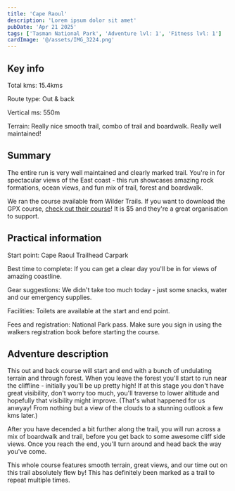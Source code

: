 ```yaml
---
title: 'Cape Raoul'
description: 'Lorem ipsum dolor sit amet'
pubDate: 'Apr 21 2025'
tags: ['Tasman National Park', 'Adventure lvl: 1', 'Fitness lvl: 1']
cardImage: '@/assets/IMG_3224.png'
---
```



## Key info

Total kms: 15.4kms

Route type: Out & back

Vertical ms: 550m

Terrain: Really nice smooth trail, combo of trail and boardwalk. Really well maintained!

<ImageCard src={chrisAndKate} alt="Chris and Kate" caption="Blah" />

## Summary

The entire run is very well maintained and clearly marked trail. You're in for spectacular views of the East coast - this run showcases amazing rock formations, ocean views, and fun mix of trail, forest and boardwalk.

We ran the course available from Wilder Trails. If you want to download the GPX course, <a href="https://www.wildertrails.com.au/explore-wilder-trails/the-pole-dancer" target="_blank">check out their course</a>! It is $5 and they're a great organisation to support.

<ImageCard src={chrisAndKate} alt="Chris and Kate" />

## Practical information

Start point: Cape Raoul Trailhead Carpark

Best time to complete: If you can get a clear day you'll be in for views of amazing coastline.

Gear suggestions: We didn't take too much today - just some snacks, water and our emergency supplies.

Facilities: Toilets are available at the start and end point.

Fees and registration: National Park pass. Make sure you sign in using the walkers registration book before starting the course.

## Adventure description

This out and back course will start and end with a bunch of undulating terrain and through forest. When you leave the forest you'll start to run near the cliffline - initially you'll be up pretty high! If at this stage you don't have great visibility, don't worry too much, you'll traverse to lower altitude and hopefully that visibility might improve. (That's what happened for us anwyay! From nothing but a view of the clouds to a stunning outlook a few kms later.)

After you have decended a bit further along the trail, you will run across a mix of boardwalk and trail, before you get back to some awesome cliff side views. Once you reach the end, you'll turn around and head back the way you've come.

This whole course features smooth terrain, great views, and our time out on this trail absolutely flew by! This has definitely been marked as a trail to repeat multiple times.
